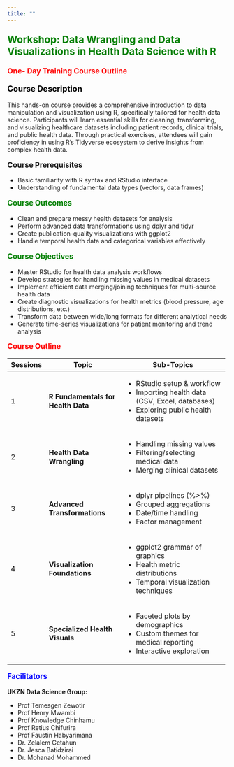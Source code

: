 ```yaml
---
title: ""
---
```


<p style="color: green; font-size: 1.6em; font-weight: bold;">
Workshop: Data Wrangling and Data Visualizations in Health Data Science with R
</p>

<p style="color: red; font-size: 1.2em; font-weight: bold;">
One- Day Training Course Outline
</p>

<p style="color: black; font-size: 1.3em; font-weight: bold;">
Course Description
</p>

This hands-on course provides a comprehensive introduction to data manipulation and visualization using R, specifically tailored for health data science. Participants will learn essential skills for cleaning, transforming, and visualizing healthcare datasets including patient records, clinical trials, and public health data. Through practical exercises, attendees will gain proficiency in using R's Tidyverse ecosystem to derive insights from complex health data.

<p style="red: green; font-size: 1.2em; font-weight: bold;">
Course Prerequisites
</p>

-   Basic familiarity with R syntax and RStudio interface
-   Understanding of fundamental data types (vectors, data frames)

<p style="color: green; font-size: 1.2em; font-weight: bold;">
Course Outcomes
</p>

-   Clean and prepare messy health datasets for analysis
-   Perform advanced data transformations using dplyr and tidyr
-   Create publication-quality visualizations with ggplot2
-   Handle temporal health data and categorical variables effectively

<p style="color: green; font-size: 1.2em; font-weight: bold;">
Course Objectives
</p>

-   Master RStudio for health data analysis workflows
-   Develop strategies for handling missing values in medical datasets
-   Implement efficient data merging/joining techniques for multi-source health data
-   Create diagnostic visualizations for health metrics (blood pressure, age distributions, etc.)
-   Transform data between wide/long formats for different analytical needs
-   Generate time-series visualizations for patient monitoring and trend analysis

<p style="color: red; font-size: 1.2em; font-weight: bold;">
Course Outline
</p>

+--------------+------------------------------------+---------------------------------------------------+
| **Sessions** | **Topic**                          | **Sub-Topics**                                    |
+==============+====================================+===================================================+
| 1            | **R Fundamentals for Health Data** | -   RStudio setup & workflow                      |
|              |                                    | -   Importing health data (CSV, Excel, databases) |
|              |                                    | -   Exploring public health datasets              |
+--------------+------------------------------------+---------------------------------------------------+
| 2            | **Health Data Wrangling**          | -   Handling missing values                       |
|              |                                    | -   Filtering/selecting medical data              |
|              |                                    | -   Merging clinical datasets                     |
+--------------+------------------------------------+---------------------------------------------------+
| 3            | **Advanced Transformations**       | -   dplyr pipelines (%\>%)                        |
|              |                                    | -   Grouped aggregations                          |
|              |                                    | -   Date/time handling                            |
|              |                                    | -   Factor management                             |
+--------------+------------------------------------+---------------------------------------------------+
| 4            | **Visualization Foundations**      | -   ggplot2 grammar of graphics                   |
|              |                                    | -   Health metric distributions                   |
|              |                                    | -   Temporal visualization techniques             |
+--------------+------------------------------------+---------------------------------------------------+
| 5            | **Specialized Health Visuals**     | -   Faceted plots by demographics                 |
|              |                                    | -   Custom themes for medical reporting           |
|              |                                    | -   Interactive exploration                       |
+--------------+------------------------------------+---------------------------------------------------+

<p style="color: blue; font-size: 1.2em; font-weight: bold;">
Facilitators
</p>

**UKZN Data Science Group:**

-   Prof Temesgen Zewotir
-   Prof Henry Mwambi
-   Prof Knowledge Chinhamu
-   Prof Retius Chifurira
-   Prof Faustin Habyarimana
-   Dr. Zelalem Getahun
-   Dr. Jesca Batidzirai
-   Dr. Mohanad Mohammed

